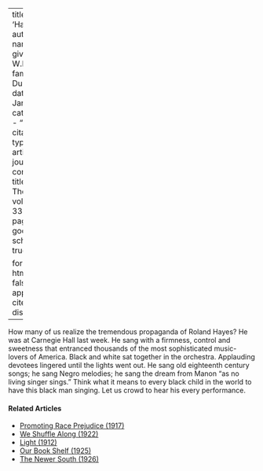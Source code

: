 
---
title: 'Hayes'
author:
  - name:
      given: W.E.B.
      family: Du Bois
date: Jan. 1927
categories: 
  - ""
citation: 
  type: article-journal
  container-title: The Crisis
  volume: 33
  issue: 3
  page: 129
google-scholar: true

format:
  html:
    toc: false
    appendix-cite-as: display
---


How many of us realize the tremendous propaganda of Roland Hayes? He was at Carnegie Hall last week. He sang with a firmness, control and sweetness that entranced thousands of the most sophisticated music-lovers of America. Black and white sat together in the orchestra. Applauding devotees lingered until the lights went out. He sang old eighteenth century songs; he sang Negro melodies; he sang the dream from Manon "as no living singer sings." Think what it means to every black child in the world to have this black man singing. Let us crowd to hear his every performance. 

<!-- Similar articles start here -->
<div  class="clear-wrap"></div>

#### Related Articles

* [Promoting Race Prejudice (1917)](/Volumes/14/03/race_prejudice.html)
* [We Shuffle Along (1922)](/Volumes/24/05/we-shuffle-along.html)
* [Light (1912)](/Volumes/03/04/light.html)
* [Our Book Shelf (1925)](/Volumes/31/01/our_bookshelf.html)
* [The Newer South (1926)](/Volumes/31/04/newer_south.html)

<!-- Similar articles end here -->